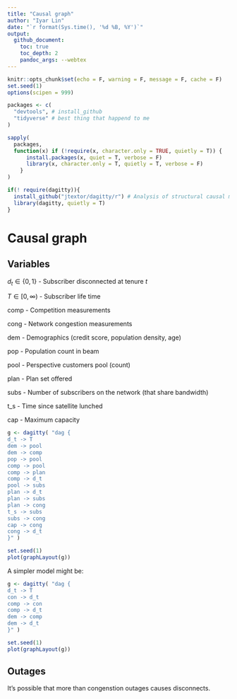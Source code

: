 ```yaml
---
title: "Causal graph"
author: "Iyar Lin"
date: "`r format(Sys.time(), '%d %B, %Y')`"
output:
  github_document:
    toc: true
    toc_depth: 2
    pandoc_args: --webtex
---
```


```r
knitr::opts_chunk$set(echo = F, warning = F, message = F, cache = F)
set.seed(1)
options(scipen = 999)

packages <- c(
  "devtools", # install_github
  "tidyverse" # best thing that happend to me
)

sapply(
  packages,
  function(x) if (!require(x, character.only = TRUE, quietly = T)) {
      install.packages(x, quiet = T, verbose = F)
      library(x, character.only = T, quietly = T, verbose = F)
    }
)

if(! require(dagitty)){
  install_github("jtextor/dagitty/r") # Analysis of structural causal models
  library(dagitty, quietly = T)
}

```

# Causal graph

## Variables

$d_t\in \{0,1\}$ - Subscriber disconnected at tenure $t$  

$T \in [0,\infty)$ - Subscriber life time  

comp - Competition measurements  

cong - Network congestion measurements  

dem - Demographics (credit score, population density, age)  

pop - Population count in beam  

pool - Perspective customers pool (count)  

plan - Plan set offered  

subs - Number of subscribers on the network (that share bandwidth)  

t_s - Time since satellite lunched  

cap - Maximum capacity  


```r
g <- dagitty( "dag {
d_t -> T
dem -> pool
dem -> comp
pop -> pool
comp -> pool
comp -> plan
comp -> d_t
pool -> subs
plan -> d_t
plan -> subs
plan -> cong
t_s -> subs
subs -> cong
cap -> cong
cong -> d_t
}" )

set.seed(1)
plot(graphLayout(g))
```

A simpler model might be:

```r
g <- dagitty( "dag {
d_t -> T
con -> d_t
comp -> con
comp -> d_t
dem -> comp
dem -> d_t
}" )

set.seed(1)
plot(graphLayout(g))
```


## Outages

It's possible that more than congenstion outages causes disconnects. 
